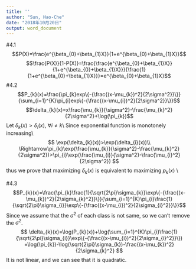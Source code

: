 ---
title: ''
author: "Sun, Hao-Che"
date: "2018年10月20日"
output: word_document
---

#4.1
$$P(X)=\frac{e^{\beta_{0}+\beta_{1}X}}{1+e^{\beta_{0}+\beta_{1}X}}$$
$$\frac{P(X)}{1-P(X)}=\frac{\frac{e^{\beta_{0}+\beta_{1}X}}{1+e^{\beta_{0}+\beta_{1}X}}}{\frac{1}{1+e^{\beta_{0}+\beta_{1}X}}}=e^{\beta_{0}+\beta_{1}X}$$
#4.2
$$P_{k}(x)=\frac{\pi_{k}exp\{-{\frac{(x-\mu_{k})^2}{2\sigma^2}}\}}{\sum_{i=1}^{K}\pi_{i}exp\{-{\frac{(x-\mu_{i})^2}{2\sigma^2}}\}}$$
$$\delta_{k}(x)=x\frac{\mu_{k}}{\sigma^2}-\frac{\mu_{k}^2}{2\sigma^2}+\log(\pi_{k})$$
Let\ $\delta_{k}(x)>\delta_{i}(x)$, $\forall i\neq k$\\
Since exponential function is monotonely increasing\\
$$
   \exp(\delta_{k}(x))>\exp(\delta_{i}(x))\\
  \Rightarrow\pi_{k}\exp(\frac{\mu_{k}}{\sigma^2}-\frac{\mu_{k}^2}{2\sigma^2})>\pi_{i}\exp(\frac{\mu_{i}}{\sigma^2}-\frac{\mu_{i}^2}{2\sigma^2})
$$
thus we prove that maximizing\ $\delta_{k}(x)$ is equivalent to maximizing\ $p_{k}(x)$ \\

#4.3
$$P_{k}(x)=\frac{\pi_{k}\frac{1}{\sqrt{2\pi}\sigma_{k}}\exp\{-{\frac{(x-\mu_{k})^2}{2\sigma_{k}^2}}\}}{\sum_{i=1}^{K}\pi_{i}\frac{1}{\sqrt{2\pi}\sigma_{i}}\exp\{-{\frac{(x-\mu_{i})^2}{2\sigma_{i}^2}}\}}$$
Since we assume that the\ $\sigma^2$ of each class is not same, so we can't remove the\ $\sigma^2$.
$$
\delta_{k}(x)=\log(P_{k}(x))+\log(\sum_{i=1}^{K}\pi_{i}\frac{1}{\sqrt{2\pi}\sigma_{i}}\exp\{-{\frac{(x-\mu_{i})^2}{2\sigma_{i}^2}}\})
=\log(\pi_{k})-\log(\sqrt{2\pi}\sigma_{k})-\frac{(x-\mu_{k})^2}{2\sigma_{k}^2}
$$
It is not linear, and we can see that it is quadratic.